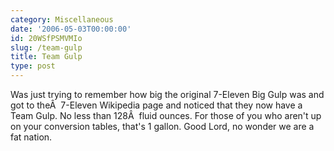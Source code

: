 ```yaml
---
category: Miscellaneous
date: '2006-05-03T00:00:00'
id: 20WSfPSMVMIo
slug: /team-gulp
title: Team Gulp
type: post
---
```


Was just trying to remember how big the original 7-Eleven Big Gulp
was and got to theÂ  7-Eleven Wikipedia page and noticed that they
now have a Team Gulp. No less than 128Â  fluid ounces. For those of
you who aren't up on your conversion tables, that's 1 gallon. Good
Lord, no wonder we are a fat nation.